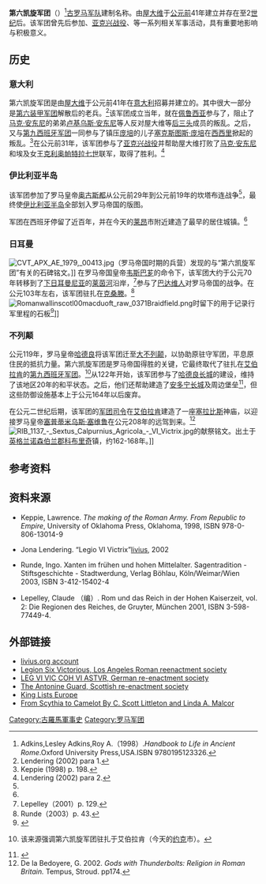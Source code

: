 {{Infobox military unit
|unit_name=第六凯旋军团
|image=[[File:Roman_Empire_125_general_map-zh.png|300px]]
|caption=公元125年罗马帝国形势图
|dates= [[公元前|公元前]]41年至2[[世纪|世纪]]后
|country= [[罗马共和国|罗马共和国]]和[[罗马帝国|罗马帝国]]
|type= [[罗马军团|罗马军团]] 
|role=[[步兵|步兵]]突击（包括部分[[骑兵|骑兵]]） 
|size= 
|garrison= [[意大利|意大利]][[佩鲁贾|佩鲁贾]]（公元前41年）<br/>[[莱昂_(西班牙)|莱昂]]（今[[西班牙|西班牙]]境内）<br/>[[克桑滕|克桑滕]]（今[[德国|德国]]境内）<br/>[[约克|约克]]（今[[英国|英国]]境内）等<ref name="gh">{{cite book |last=Rabanal Alonso |first=Manuel Abilio (coord.) |date=1999 |title=''La Historia de León, Vol. 1: Prehistoria y Edad Antigua'' |trans_title= |url=http://dialnet.unirioja.es/servlet/libro?codigo=515838 |language=es |location= |page=133 |publisher=Universidad de León |isbn=84-7719-817-9 |accessdate=2013-11-18 |archive-date=2013-12-03 |archive-url=https://web.archive.org/web/20131203012236/http://dialnet.unirioja.es/servlet/libro?codigo=515838 |dead-url=no }}</ref>
|ceremonial_chief=
|nickname= 
|patron=
|motto=
|colors=
|march=
|mascot=
|battles={{tsl|en|Perusine War|佩鲁西亚战役}}（公元前41年）<br/>[[亚克兴战役|亚克兴战役]]（公元前31年）<br/>{{tsl|en|Cantabrian Wars|坎塔布连战争}}（公元前29年-公元前19年）等
|notable_commanders=[[屋大维|屋大维]]、[[塞尔维乌斯·苏尔皮基乌斯·加尔巴|加尔巴]]等
|anniversaries=
}}

'''第六凯旋军团'''（{{lang-en|Legio VI Victrix}}）<ref>Adkins,Lesley Adkins,Roy A.（1998）.''Handbook to Life in Ancient Rome''.Oxford University Press,USA.ISBN 9780195123326.</ref>[[古罗马|古罗马]][[军队|军队]]建制名称。由[[屋大维|屋大维]]于[[公元前|公元前]]41年建立并存在至2[[世纪|世纪]]后。该军团曾先后参加{{tsl|en|Perusine War|佩鲁西亚战役}}、[[亚克兴战役|亚克兴战役]]、{{tsl|en|Cantabrian Wars|坎塔布连战争}}等一系列相关军事活动，具有重要地影响与积极意义。

==历史==
===意大利===
第六凯旋军团是由[[屋大维|屋大维]]于公元前41年在[[意大利_(罗马帝国)|意大利]]招募并建立的。其中很大一部分是[[第六装甲军团|第六装甲军团]]解散后的老兵。<ref>Lendering (2002) para 1.</ref>该军团成立当年，就在[[佩鲁贾|佩鲁西亚]]参与了{{tsl|en|Perusine War|佩鲁西亚战役}}，阻止了[[马克·安东尼|马克·安东尼]]的弟弟[[卢基乌斯·安东尼|卢基乌斯·安东尼]]等人反对屋大维等[[后三头同盟|后三头]]成员的叛乱。之后，又与[[第九“西班牙”军团|第九西班牙军团]]一同参与了镇压[[庞培|庞培]]的儿子[[塞克斯图斯·庞培|塞克斯图斯·庞培]]在[[西西里|西西里]]掀起的叛乱。<ref>Keppie (1998) p. 198.</ref>在公元前31年，该军团参与了[[亚克兴战役|亚克兴战役]]并帮助屋大维打败了[[马克·安东尼|马克·安东尼]]和埃及女王[[克利奥帕特拉七世|克利奥帕特拉七世]]联军，取得了胜利。<ref>Lendering (2002) para 2.</ref>

===伊比利亚半岛===
该军团参加了罗马皇帝[[奥古斯都|奥古斯都]]从公元前29年到公元前19年的坎塔布连战争<ref name="gh"/>，最终使[[伊比利亚半岛|伊比利亚半岛]]全部划入罗马帝国的版图。

军团在西班牙停留了近百年，并在今天的[[莱昂|莱昂]]市附近建造了最早的居住城镇。<ref name="gh"/>

===日耳曼===
[[File:CVT_APX_AE_1979,_00413.jpg|thumb]]（罗马帝国时期的{{tsl|de|Vetera|费提拉}}兵营）发现的与“第六凯旋军团”有关的石碑铭文。]]
在罗马帝国皇帝[[韦斯巴芗|韦斯巴芗]]的命令下，该军团大约于公元70年转移到了[[下日耳曼尼亚|下日耳曼尼亚]]的[[莱茵河|莱茵河]]沿岸，<ref>Lepelley（2001）p. 129.</ref>参与了[[巴达维人|巴达维人]]对罗马帝国的战争。在公元103年左右，该军团驻扎在[[克桑滕|克桑滕]]。<ref>Runde（2003）p. 43.</ref>
[[File:Romanwallinscotl00macduoft_raw_0371Braidfield.png|thumb]]时留下的用于记录行军里程的石板<ref>{{cite book|last1=Macdonald|first1=Sir George|title=The Roman wall in Scotland, by Sir George Macdonald|date=1934|publisher=The Clarendon press|location=Oxford|pages=384-386|edition=2d ed., rev., enl., and in great part rewritten|url=https://babel.hathitrust.org/cgi/pt?id=uc1.b3760345;view=2up;seq=538;size=200|accessdate=2017-10-11}}</ref>]]

===不列颠===
公元119年，罗马皇帝[[哈德良|哈德良]]将该军团迁至[[大不列颠|大不列颠]]，以协助原驻守军团，平息原住民的抵抗力量。第六凯旋军团是罗马帝国得胜的关键，它最终取代了驻扎在[[约克|艾伯拉肯]]的[[第九“西班牙”军团|第九西班牙军团]]。<ref>{{cite journal |last1=Nitze |first1=William A. |title=Bedier's Epic Theory and the "Arthuriana" of Nennius |journal=Modern Philology |date=1941-08 |volume=39 |issue=1 |pages=1–14 |jstor=434162 |doi=10.1086/388502}} 该来源强调第六凯旋军团驻扎于艾伯拉肯（今天的[[约克|约克]]市）。</ref>从122年开始，该军团参与了[[哈德良长城|哈德良长城]]的建设，维持了该地区20年的和平状态。之后，他们还帮助建造了[[安多宁长城|安多宁长城]]及周边堡垒<ref>{{cite web|title=Castlecary|url=http://roman-britain.co.uk/places/castlecary.htm#rib2146|website=Roman Britain|accessdate=2017-10-28|archive-url=https://web.archive.org/web/20180604200812/http://roman-britain.co.uk/places/castlecary.htm#rib2146|archive-date=2018-06-04|dead-url=yes}}</ref>，但这些防御设施基本上于公元164年以后废弃。

在公元二世纪后期，该军团的[[雷加图斯|军团司令]]在[[约克|艾伯拉肯]]建造了一座[[塞拉比斯|塞拉比斯]]神庙，以迎接罗马皇帝[[塞普蒂米乌斯·塞维鲁|塞普蒂米乌斯·塞维鲁]]在公元208年的远驾到来。<ref>De la Bedoyere, G. 2002. ''Gods with Thunderbolts: Religion in Roman Britain.'' Tempus, Stroud. pp174.</ref>
[[File:RIB_1137_-_Sextus_Calpurnius_Agricola_-_VI_Victrix.jpg|thumb]]的献祭铭文。出土于[[英格兰|英格兰]][[诺森伯兰郡|诺森伯兰郡]][[科布里奇|科布里奇]]镇，约162-168年。]]
== 参考资料 ==
{{reflist|2}}

==资料来源==
* {{en}}Keppie, Lawrence. ''The making of the Roman Army. From Republic to Empire'', University of Oklahoma Press, Oklahoma, 1998, ISBN 978-0-806-13014-9
* {{en}}Jona Lendering. “Legio VI Victrix”[http://www.livius.org/le-lh/legio/vi_victrix.html livius], 2002
* {{de}}Runde, Ingo. Xanten im frühen und hohen Mittelalter. Sagentradition - Stiftsgeschichte - Stadtwerdung, Verlag Böhlau, Köln/Weimar/Wien 2003, ISBN 3-412-15402-4
* {{de}}Lepelley, Claude （编）. Rom und das Reich in der Hohen Kaiserzeit, vol. 2: Die Regionen des Reiches, de Gruyter, München 2001, ISBN 3-598-77449-4.
==外部链接==
* [http://www.livius.org/le-lh/legio/vi_victrix.html livius.org account]
* [http://www.legionsix.org/ Legion Six Victorious, Los Angeles Roman reenactment society]
* [http://www.roemercohorte.de/ LEG VI VIC COH VI ASTVR, German re-enactment society]
* [http://www.theantonineguard.org.uk/  The Antonine Guard, Scottish re-enactment society]
* [http://www.historyfiles.co.uk/KingListsEurope/BarbarianAlans.htm King Lists Europe]
* [http://ossetians.com/eng/news.php?newsid=370/ From Scythia to Camelot By C. Scott Littleton and Linda A. Malcor]
{{commonscat|Legio VI Victrix}}
{{模板:罗马军团}}
[[Category:古羅馬軍事史|Category:古羅馬軍事史]]
[[Category:罗马军团|Category:罗马军团]]